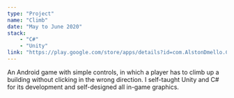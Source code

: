```yaml
---
type: "Project"
name: "Climb"
date: "May to June 2020"
stack:
    - "C#"
    - "Unity"
link: "https://play.google.com/store/apps/details?id=com.AlstonDmello.Climb/"
---
```

An Android game with simple controls, in which a player has to climb up a building without clicking in the wrong direction. I self-taught Unity and C# for its development and self-designed all in-game graphics.